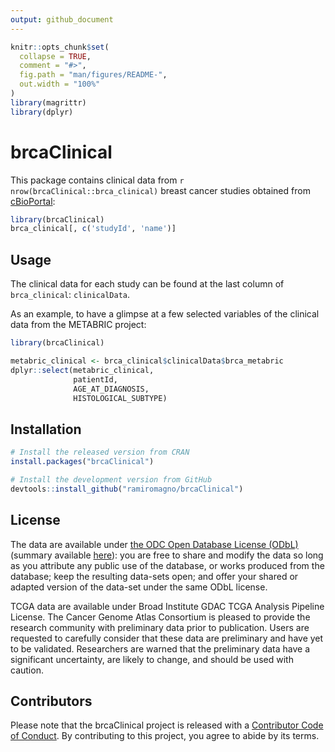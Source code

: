 ```yaml
---
output: github_document
---
```


<!-- README.md is generated from README.Rmd. Please edit that file -->

```r
knitr::opts_chunk$set(
  collapse = TRUE,
  comment = "#>",
  fig.path = "man/figures/README-",
  out.width = "100%"
)
library(magrittr)
library(dplyr)
```

# brcaClinical

<!-- badges: start -->
<!-- badges: end -->

This package contains clinical data from `r nrow(brcaClinical::brca_clinical)` breast cancer studies obtained from [cBioPortal](https://cbioportal.org):

```r
library(brcaClinical)
brca_clinical[, c('studyId', 'name')]
```

## Usage

The clinical data for each study can be found at the last column of `brca_clinical`: `clinicalData`.

As an example, to have a glimpse at a few selected variables of the clinical data from the METABRIC project:

```r
library(brcaClinical)

metabric_clinical <- brca_clinical$clinicalData$brca_metabric
dplyr::select(metabric_clinical,
              patientId,
              AGE_AT_DIAGNOSIS,
              HISTOLOGICAL_SUBTYPE)
```

## Installation

```R
# Install the released version from CRAN
install.packages("brcaClinical")

# Install the development version from GitHub
devtools::install_github("ramiromagno/brcaClinical")
```

## License

The data are available under [the ODC Open Database License (ODbL)](http://opendatacommons.org/licenses/odbl/1.0/) (summary available [here](https://opendatacommons.org/licenses/odbl/summary/index.html)): you are free to share and modify the data so long as you attribute any public use of the database, or works produced from the database; keep the resulting data-sets open; and offer your shared or adapted version of the data-set under the same ODbL license.

TCGA data are available under Broad Institute GDAC TCGA Analysis Pipeline License. The Cancer Genome Atlas Consortium is pleased to provide the research community with preliminary data prior to publication.  Users are requested to carefully consider that these data are preliminary and have yet to be validated. Researchers are warned that the preliminary data have a significant uncertainty, are likely to change, and should be used with caution.

## Contributors

Please note that the brcaClinical project is released with a [Contributor Code of Conduct](.github/CODE_OF_CONDUCT.md). By contributing to this project, you agree to abide by its terms.

